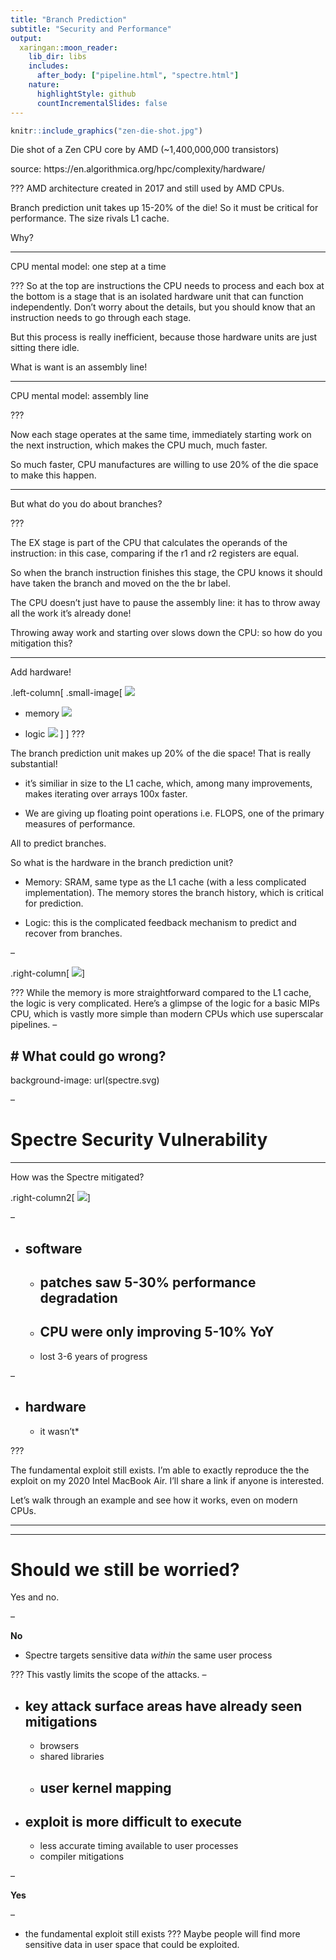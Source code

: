 ```yaml
---
title: "Branch Prediction"
subtitle: "Security and Performance"
output:
  xaringan::moon_reader:
    lib_dir: libs
    includes:
      after_body: ["pipeline.html", "spectre.html"]
    nature:
      highlightStyle: github
      countIncrementalSlides: false
---
```


```r
knitr::include_graphics("zen-die-shot.jpg")
```

Die shot of a Zen CPU core by AMD (~1,400,000,000 transistors)

source: https://en.algorithmica.org/hpc/complexity/hardware/


???
AMD architecture created in 2017 and still used by AMD CPUs.

Branch prediction unit takes up 15-20% of the die!
So it must be critical for performance.
The size rivals L1 cache.

Why?

---

CPU mental model: one step at a time

<div id="nonpipeline-container"></div>

<script>
document.addEventListener('DOMContentLoaded', function() {
  const container = document.getElementById('nonpipeline-container');
  container.innerHTML = createPipelineHTML('nonpipelineViz');

  window.nonpipelineViz = new PipelineVisualization(
    document.getElementById('nonpipelineViz'),
    {
      instructions: [
        "add $t1",
        "sub $t2",
      ],
      sequence: [
        { pc: 0 },
        { pc: 1, if: "add $t1" },
        { pc: 1, id: "add $t1" },
        { pc: 1, ex: "add $t1" },
        { pc: 1, mem: "add $t1" },
        { pc: 1, wb: "add $t1" },
        { pc: 2, if: "sub $t2" },
        { pc: 2, id: "sub $t2" },
        { pc: 2, ex: "sub $t2" },
        { pc: 2, mem: "sub $t2" },
        { pc: 2, wb: "sub $t2" },
        { pc: null }
      ]
    }
  );
});
</script>

???
So at the top are instructions the CPU needs to process
and each box at the bottom is a stage that is an isolated
hardware unit that can function independently.
Don't worry about the details,
but you should know that an instruction needs to go through
each stage.

But this process is really inefficient, because
those hardware units are just sitting there idle.

What is want is an assembly line!

---

CPU mental model: assembly line

<div id="pipeline1-container"></div>

<script>
document.addEventListener('DOMContentLoaded', function() {
  const container = document.getElementById('pipeline1-container');
  container.innerHTML = createPipelineHTML('pipelineViz1');

  window.pipelineViz1 = new PipelineVisualization(
    document.getElementById('pipelineViz1'),
    {
      instructions: [
        "add $t1",
        "sub $t2",
        "lw $t3",
        "add $t5",
        "and $t4"
      ],
      sequence: [
        { pc: 0 },
        { pc: 1, if: "add $t1" },
        { pc: 2, if: "sub $t2", id: "add $t1" },
        { pc: 3, if: "lw $t3", id: "sub $t2", ex: "add $t1" },
        { pc: 4, if: "add $t5", id: "lw $t3", ex: "sub $t2", mem: "add $t1" },
        { pc: null, if: "and $t4", id: "add $t5", ex: "lw $t3", mem: "sub $t2", wb: "add $t1" },
        { pc: null, id: "and $t4", ex: "add $t5", mem: "lw $t3", wb: "sub $t2" },
        { pc: null, ex: "and $t4", mem: "add $t5", wb: "lw $t3" },
        { pc: null, mem: "and $t4", wb: "add $t5" },
        { pc: null, wb: "and $t4" },
        { pc: null }
      ]
    }
  );
});
</script>


???

Now each stage operates at the same time,
immediately starting work on the next
instruction,
which makes the CPU much, much faster.

So much faster, CPU manufactures are willing
to use 20% of the die space to make this happen.

---

But what do you do about branches?

<div id="branchpipeline-container"></div>

<script>
document.addEventListener('DOMContentLoaded', function() {
  const container = document.getElementById('branchpipeline-container');
  container.innerHTML = createPipelineHTML('branchpipeline');

  window.branchpipeline = new PipelineVisualization(
    document.getElementById('branchpipeline'),
    {
      instructions: [
        "beq r1, r2, br",
        "add r7, r1, r4",
        "lw r8, 0(t6)",
        "add r8, r8, r9",
        "sw r8, 0(t6)",
        "sw r7, 4(t6)",
        "add r3, r1, r4",
        "br: and r9, r10, r11",
//        "sub r5, r3, r6"
      ],
      sequence: [
        { pc: 0 },
        { pc: 1, if: "beq r1, r2, br" },
        { pc: 2, if: "add r7, r1, r4", id: "beq r1, r2, br" },
        { pc: 3, if: "lw r8, 0(r7)", id: "add r7, r1, r4", ex: "beq r1, r2, br" },
        { pc: 4, if: "add r8, r8, r9", id: "lw r8, 0(r7)", ex: "add r7, r1, r4", mem: "beq r1, r2, br" },
        { pc: 7, if: "and r9, r10, r11", wb: "beq r1, r2, br" },
        { pc: null, if: "sub r5, r3, r6", id: "and r9, r10, r11" },
        { pc: null, id: "sub r5, r3, r6", ex: "and r9, r10, r11" },
        { pc: null, ex: "sub r5, r3, r6", mem: "and r9, r10, r11" },
        { pc: null, mem: "sub r5, r3, r6", wb: "and r9, r10, r11" },
        { pc: null, wb: "sub r5, r3, r6" },
        { pc: null }
      ]
    }
  );
});
</script>

???

The EX stage is part of the CPU that calculates the operands
of the instruction:
in this case, comparing if the r1 and r2 registers are equal.

So when the branch instruction finishes this stage,
the CPU knows it should have taken the branch
and moved on the the br label.

The CPU doesn't just have to pause the assembly line:
it has to throw away all the work it's already done!


Throwing away work and starting over slows down the CPU:
so how do you mitigation this?

---

Add hardware!


.left-column[
.small-image[
![](branch-die.jpg)

* memory
![](branch-mem.jpg)

* logic
![](branch-logic.jpg)
]
]
???

The branch prediction unit makes up 20% of the die space!
That is really substantial!

* it's similiar in size to the L1 cache,
which, among many improvements,
makes iterating over arrays 100x faster.

* We are giving up floating point operations i.e. FLOPS,
one of the primary measures of performance.

All to predict branches.

So what is the hardware in the branch prediction unit?

* Memory: SRAM, same type as the L1 cache
(with a less complicated implementation).
The memory stores the branch history, which is
critical for prediction.

* Logic: this is the complicated feedback
mechanism to predict and recover from branches.

--


.right-column[
![](dynamic-branch.svg)
]


<style>
.left-column {
  width: 30%;
  float: left;
}

.right-column {
  width: 65% !important;
  float: right;
}

.right-column img {
  width: 100%;
  height: auto;
  margin-top: 20px; /* Optional: adjust vertical alignment */
}

.small-image img {
  width: 200px;
  height: auto;
}
</style>
???
While the memory is more straightforward compared to the L1 cache,
the logic is very complicated. Here's a glimpse of the logic
for a basic MIPs CPU, which is vastly more simple
than modern CPUs which use superscalar pipelines.
--

# What could go wrong?
---
background-image: url(spectre.svg)

--

# Spectre Security Vulnerability


---

How was the Spectre mitigated?

.right-column2[
![](spectre-logo.png)
]

<style>
.right-column2 {
  width: 35%;
  float: right;
}

.right-column2 img {
  width: 100%;
  height: auto;
}
</style>
--

* software
--

  * patches saw 5-30% performance degradation
--

  * CPU were only improving 5-10% YoY
--

  * lost 3-6 years of progress

--


* hardware
--

  * it wasn't*

???

The fundamental exploit still exists.
I'm able to exactly reproduce the the exploit on my
2020 Intel MacBook Air. I'll share a link if anyone is interested.

Let's walk through an example and see how it works,
even on modern CPUs.

---

<div id="spectre-viz"></div>

<script>
document.addEventListener('DOMContentLoaded', function() {
    window.initSpectreViz('spectre-viz');
});
</script>

---

# Should we still be worried?

Yes and no.

--

**No**

* Spectre targets sensitive data *within* the same user process

???
This vastly limits the scope of the attacks.
--

* key attack surface areas have already seen mitigations
--

  * browsers
  * shared libraries
  * user kernel mapping
--


* exploit is more difficult to execute
--

  * less accurate timing available to user processes
  * compiler mitigations

--

**Yes**

--

* the fundamental exploit still exists
???
Maybe people will find more sensitive data in user space
that could be exploited.
